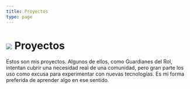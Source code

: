 ```yaml
---
title: Proyectos
type: page
---
```



<h1 className="flex items-center site-title">
  <Image src="/images/avatar.jpeg" width={60} height={60} />
  <span>Proyectos</span>
</h1>

Estos son mis proyectos. Algunos de ellos, como Guardianes del Rol, intentan cubrir una necesidad real de una comunidad, pero gran parte los uso como excusa para experimentar con nuevas tecnologías. Es mi forma preferida de aprender algo en ese sentido. 

<ProjectList />
